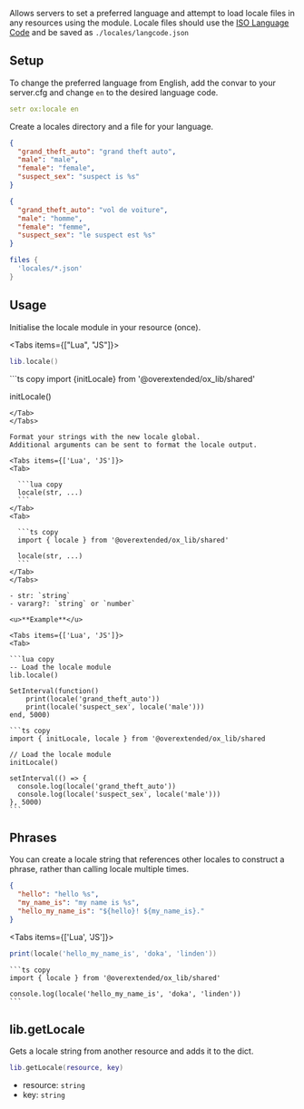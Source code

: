 
Allows servers to set a preferred language and attempt to load locale files in any resources using the module.
Locale files should use the [ISO Language Code](http://www.lingoes.net/en/translator/langcode.htm) and be saved as `./locales/langcode.json`

## Setup

To change the preferred language from English, add the convar to your server.cfg and change `en` to the desired language code.

```yaml
setr ox:locale en
```

Create a locales directory and a file for your language.

```json copy filename="locales/en.json"
{
  "grand_theft_auto": "grand theft auto",
  "male": "male",
  "female": "female",
  "suspect_sex": "suspect is %s"
}
```

```json copy filename="locales/fr.json"
{
  "grand_theft_auto": "vol de voiture",
  "male": "homme",
  "female": "femme",
  "suspect_sex": "le suspect est %s"
}
```

```lua copy filename="fxmanifest.lua"
files {
  'locales/*.json'
}
```

## Usage

Initialise the locale module in your resource (once).

<Tabs items={["Lua", "JS"]}>
  <Tab>
  ```lua copy
  lib.locale()
  ```
  </Tab>
  <Tab>
  ```ts copy
  import {initLocale} from '@overextended/ox_lib/shared'

  initLocale()
  ```
  </Tab>
</Tabs>

Format your strings with the new locale global.
Additional arguments can be sent to format the locale output.

<Tabs items={['Lua', 'JS']}>
  <Tab>

    ```lua copy
    locale(str, ...)
    ```
  </Tab>
  <Tab>

    ```ts copy
    import { locale } from '@overextended/ox_lib/shared'

    locale(str, ...)
    ```
  </Tab>
</Tabs>

- str: `string`
- vararg?: `string` or `number`

<u>**Example**</u>

<Tabs items={['Lua', 'JS']}>
  <Tab>

  ```lua copy
  -- Load the locale module
  lib.locale()

  SetInterval(function()
      print(locale('grand_theft_auto'))
      print(locale('suspect_sex', locale('male')))
  end, 5000)
  ```
  </Tab>
  <Tab>

    ```ts copy
    import { initLocale, locale } from '@overextended/ox_lib/shared

    // Load the locale module
    initLocale()

    setInterval(() => {
      console.log(locale('grand_theft_auto'))
      console.log(locale('suspect_sex', locale('male')))
    }, 5000)
    ```
  </Tab>
</Tabs>


## Phrases

You can create a locale string that references other locales to construct a phrase, rather than calling locale multiple times.

```json copy
{
  "hello": "hello %s",
  "my_name_is": "my name is %s",
  "hello_my_name_is": "${hello}! ${my_name_is}."
}
```

<Tabs items={['Lua', 'JS']}>
  <Tab>

  ```lua copy
  print(locale('hello_my_name_is', 'doka', 'linden'))
  ```
  </Tab>
  <Tab>

    ```ts copy
    import { locale } from '@overextended/ox_lib/shared'

    console.log(locale('hello_my_name_is', 'doka', 'linden'))
    ```
  </Tab>
</Tabs>

## lib.getLocale

Gets a locale string from another resource and adds it to the dict.

```lua copy
lib.getLocale(resource, key)
```

- resource: `string`
- key: `string`
